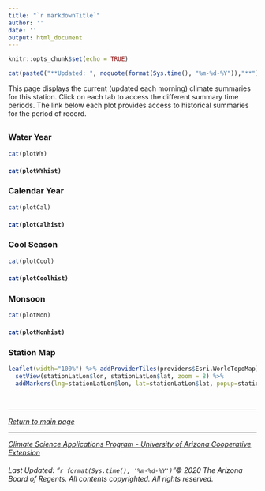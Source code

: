 ```yaml
---
title: "`r markdownTitle`"
author: ''
date: ''
output: html_document
---
```


```r
knitr::opts_chunk$set(echo = TRUE)
```

```r
cat(paste0("**Updated: ", noquote(format(Sys.time(), "%m-%d-%Y")),"**"))
```

This page displays the current (updated each morning) climate summaries for this station. Click on each tab to access the different summary time periods. The link below each plot provides access to historical summaries for the period of record. 

## {.tabset .tabset-fade}

<div align="center">
### Water Year

```r
cat(plotWY)
```

<b><p style="font-size:20px">
```r
cat(plotWYhist)
```
</b></p>

### Calendar Year

```r
cat(plotCal)
```

<b><p style="font-size:20px">
```r
cat(plotCalhist)
```
</b></p>

### Cool Season

```r
cat(plotCool)
```

<b><p style="font-size:20px">
```r
cat(plotCoolhist)
```
</b></p>

### Monsoon

```r
cat(plotMon)
```

<b><p style="font-size:20px">
```r
cat(plotMonhist)
```
</b></p>

### Station Map
```r
leaflet(width="100%") %>% addProviderTiles(providers$Esri.WorldTopoMap) %>%
  setView(stationLatLon$lon, stationLatLon$lat, zoom = 8) %>%
  addMarkers(lng=stationLatLon$lon, lat=stationLatLon$lat, popup=stationName)
```

</div>

<p>&nbsp;</p>

------

<div align="center">
  <em>[Return to main page](https://cals.arizona.edu/climate/misc/stations/index.html)</em>
</div>

------

<div align="center">
  <em>[Climate Science Applications Program - University of Arizona Cooperative Extension](http://cals.arizona.edu/climate/)</em>
</div>

<div align="center">
  <h6>
  Last Updated: "`r format(Sys.time(), '%m-%d-%Y')`"© 2020 The Arizona Board of Regents. All contents copyrighted. All rights reserved.</h6>
</div>
